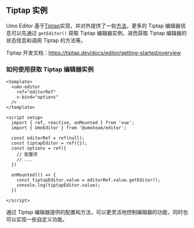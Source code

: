## Tiptap 实例

Umo Editor 基于[Tiptap](https://tiptap.dev/)实现，并对外提供了一些[方法](./methods)，更多的 Tiptap 编辑器信息可以先通过 `getEditor()` 获取 Tiptap 编辑器实例，进而获取 Tiptap 编辑器的状态信息和调用 Tiptap 的方法等。

Tiptap 开发文档：https://tiptap.dev/docs/editor/getting-started/overview

### 如何使用获取 Tiptap 编辑器实例

```vue
<template>
  <umo-editor
    ref="editorRef"
    v-bind="options"
  />
</template>
 
<script setup>
  import { ref, reactive, onMounted } from 'vue';
  import { UmoEditor } from '@umoteam/editor';

  const editorRef = ref(null);
  const tiptapEditor = ref({});
  const options = ref({
    // 配置项
    // ...
  })

  onMounted(() => {
    const tiptapEditor.value = editorRef.value.getEditor();
    console.log(tiptapEditor.value);
  })

</script>
```

通过 Tiptap 编辑器提供的配置和方法，可以更灵活地控制编辑器的功能，同时也可以实现一些自定义功能。